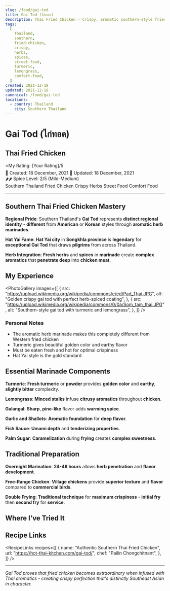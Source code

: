 ```yaml
---
slug: /food/gai-tod
title: Gai Tod (ไก่ทอด)
description: Thai Fried Chicken - Crispy, aromatic southern-style fried chicken with herbs and spices
tags:
  [
    thailand,
    southern,
    fried-chicken,
    crispy,
    herbs,
    spices,
    street-food,
    turmeric,
    lemongrass,
    comfort-food,
  ]
created: 2021-12-18
updated: 2021-12-18
canonical: /food/gai-tod
locations:
  - country: Thailand
    city: Southern Thailand
---
```



# Gai Tod (ไก่ทอด)

## Thai Fried Chicken

<div className="food-rating">
  <span className="star">⭐</span>My Rating: [Your Rating]/5
</div>

<div className="food-metadata">
  <span className="food-date">📅 Created: 18 December, 2021</span>
  <span className="food-date">🔄 Updated: 18 December, 2021</span>
</div>

<div className="spice-level">🌶️🌶️ Spice Level: 2/5 (Mild-Medium)</div>

<div className="food-tags">
  <span className="food-tag">Southern Thailand</span>
  <span className="food-tag">Fried Chicken</span>
  <span className="food-tag">Crispy</span>
  <span className="food-tag">Herbs</span>
  <span className="food-tag">Street Food</span>
  <span className="food-tag">Comfort Food</span>
</div>

---

## Southern Thai Fried Chicken Mastery

**Regional Pride**: Southern Thailand's **Gai Tod** represents **distinct regional identity** - **different** from **American** or **Korean** styles through **aromatic herb marinades**.

**Hat Yai Fame**: **Hat Yai city** in **Songkhla province** is **legendary** for **exceptional Gai Tod** that draws **pilgrims** from across Thailand.

**Herb Integration**: **Fresh herbs** and **spices** in **marinade** create **complex aromatics** that **penetrate deep** into **chicken meat**.

## My Experience

<PhotoGallery
  images={[
    {
      src: "https://upload.wikimedia.org/wikipedia/commons/e/ed/Pad_Thai.JPG",
      alt: "Golden crispy gai tod with perfect herb-spiced coating",
    },
    {
      src: "https://upload.wikimedia.org/wikipedia/commons/0/0a/Som_tam_thai.JPG",
      alt: "Southern-style gai tod with turmeric and lemongrass",
    },
  ]}
/>

### Personal Notes

- The aromatic herb marinade makes this completely different from Western fried chicken
- Turmeric gives beautiful golden color and earthy flavor
- Must be eaten fresh and hot for optimal crispiness
- Hat Yai style is the gold standard

## Essential Marinade Components

**Turmeric**: **Fresh turmeric** or **powder** provides **golden color** and **earthy**, **slightly bitter** complexity.

**Lemongrass**: **Minced stalks** infuse **citrusy aromatics** throughout **chicken**.

**Galangal**: **Sharp**, **pine-like** flavor adds **warming spice**.

**Garlic and Shallots**: **Aromatic foundation** for **deep flavor**.

**Fish Sauce**: **Umami depth** and **tenderizing properties**.

**Palm Sugar**: **Caramelization** during **frying** creates **complex sweetness**.

## Traditional Preparation

**Overnight Marination**: **24-48 hours** allows **herb penetration** and **flavor development**.

**Free-Range Chicken**: **Village chickens** provide **superior texture** and **flavor** compared to **commercial birds**.

**Double Frying**: **Traditional technique** for **maximum crispiness** - **initial fry** then **second fry** for **service**.

## Where I've Tried It

<MapEmbed
  location="Southern Thailand, especially Hat Yai"
  description="The legendary fried chicken capital of Thailand"
/>

## Recipe Links

<RecipeLinks
  recipes={[
    {
      name: "Authentic Southern Thai Fried Chicken",
      url: "https://hot-thai-kitchen.com/gai-tod/",
      chef: "Pailin Chongchitnant",
    },
  ]}
/>

---

_Gai Tod proves that fried chicken becomes extraordinary when infused with Thai aromatics - creating crispy perfection that's distinctly Southeast Asian in character._
